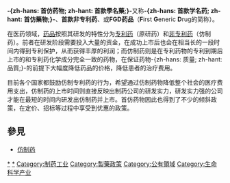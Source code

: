 {{NoteTA
|T= zh-hans: 首仿药物; zh-hant: 首款學名藥;
|1= zh-hans: 首仿药物; zh-hant: 首款學名藥;
|2= zh-hans: 仿制药; zh-hant: 學名藥;
|3= zh-hans: 通过仿制药物; zh-hant: 透過仿製藥物;
}}
{{Medical}}
'''-{zh-hans: 首仿药物; zh-hant: 首款學名藥;}-'''又称'''-{zh-hans: 首款学名药; zh-hant: 首仿藥物;}-'''、'''首款非专利药'''、或'''FGD药品'''（'''F'''irst '''G'''eneric '''D'''rug的简称）。

在医药领域，[[药品|药品]]按照其研发的特性分为[[专利药|专利药]]（原研药）和[[非专利药|非专利药]]（仿制药）。前者在研发阶段需要投入大量的资金，在成功上市后也会在相当长的一段时间内得到专利保护，从而获得丰厚的利润；而仿制药则是在专利药物的专利到期后上市的和专利药化学成分完全一致的药物，在保证药物-{zh-hans: 质量; zh-hant: 品質;}-的前提下大幅度降低药品的价格，降低患者的治疗费用。 

目前各个国家都鼓励仿制专利药的行为，希望通过仿制药物降低整个社会的医疗费用支出，仿制药的上市时间则直接反映出制药公司的研发实力，研发实力强的公司才能在最短的时间内研发出仿制药并上市。首仿药物因此也得到了不少的倾斜政策，在定价、招标等过程中享受到优惠的政策。

== 參見 ==
* [[仿制药|仿制药]]

{{Pharm-stub}}

[[Category:藥學|*]]
[[Category:药物|*]]
[[Category:制药工业|Category:制药工业]]
[[Category:製藥政策|Category:製藥政策]]
[[Category:公有領域|Category:公有領域]]
[[Category:生命科学产业|Category:生命科学产业]]